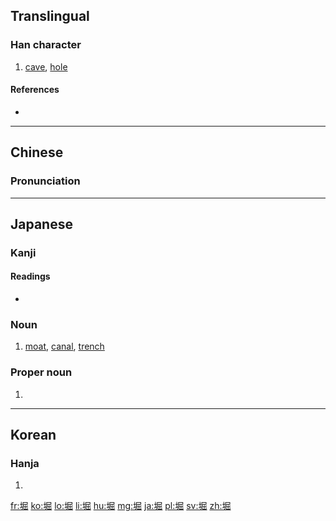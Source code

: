 ==Translingual==

===Han character===
{{Han char|rn=32|rad=土|as=08|sn=11|four=4717<sub>2</sub>|canj=土尸山山 (GSUU)|ids=⿰[[土]][[屈]]}}

# [[cave]], [[hole]]

====References====
* {{Han ref|kx=0231.210|dkj=05205|dj=0468.130|hdz=10459.020|uh=5800|ud=22528|bh=D4B3|bd=54451}}

----

==Chinese==
{{zh-hanzi-box|[[堀]]}}

===Pronunciation===
{{zh-pron
|m=kū
|c=fat1,gwat6
|mc=y
|oc=y
|ma=
|cat=n
}}

----

==Japanese==

===Kanji===
{{ja-kanji|grade=c|rs=土08}}

====Readings====
* {{ja-readings|on=[[くつ]] (kutsu)|kun=[[ほり]] (hori), [[ほる]] (horu), [[あな]] (ana)}}

===Noun===
{{ja-noun|ほり}} 

# [[moat]], [[canal]], [[trench]]

===Proper noun===
{{ja-pos|ほり|proper}}

# {{surname|lang=ja|sort=ほり}}

----

==Korean==

===Hanja===
{{ko-hanja|hangeul=굴|rv=gul|mr=kul}}

# {{defn|lang=ko|sort=土08}}

[[fr:堀]]
[[ko:堀]]
[[lo:堀]]
[[li:堀]]
[[hu:堀]]
[[mg:堀]]
[[ja:堀]]
[[pl:堀]]
[[sv:堀]]
[[zh:堀]]